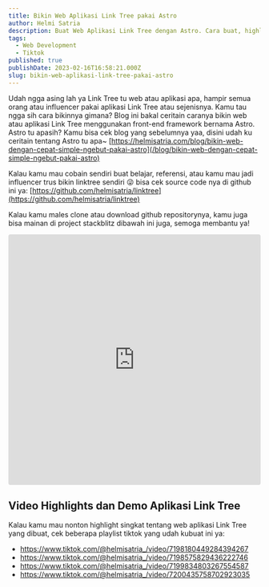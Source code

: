 ```yaml
---
title: Bikin Web Aplikasi Link Tree pakai Astro
author: Helmi Satria
description: Buat Web Aplikasi Link Tree dengan Astro. Cara buat, highlight video/demo, Github & Stackblitz Projects. Referensi untuk influencer.
tags:
  - Web Development
  - Tiktok
published: true
publishDate: 2023-02-16T16:58:21.000Z
slug: bikin-web-aplikasi-link-tree-pakai-astro
---
```


Udah ngga asing lah ya Link Tree tu web atau aplikasi apa, hampir semua orang atau influencer pakai aplikasi Link Tree atau sejenisnya. Kamu tau ngga sih cara bikinnya gimana? Blog ini bakal ceritain caranya bikin web atau aplikasi Link Tree menggunakan front-end framework bernama Astro. Astro tu apasih? Kamu bisa cek blog yang sebelumnya yaa, disini udah ku ceritain tentang Astro tu apa~ [https://helmisatria.com/blog/bikin-web-dengan-cepat-simple-ngebut-pakai-astro](/blog/bikin-web-dengan-cepat-simple-ngebut-pakai-astro)

Kalau kamu mau cobain sendiri buat belajar, referensi, atau kamu mau jadi influencer trus bikin linktree sendiri 😜 bisa cek source code nya di github ini ya: [https://github.com/helmisatria/linktree](https://github.com/helmisatria/linktree)

Kalau kamu males clone atau download github repositorynya, kamu juga bisa mainan di project stackblitz dibawah ini juga, semoga membantu ya!

<iframe
  src="https://stackblitz.com/github/helmisatria/linktree?embed=1&file=src/pages/index.astro"
  style="width:100%; height:500px; border:0; border-radius: 4px; overflow:hidden;"
  sandbox="allow-modals allow-forms allow-popups allow-scripts allow-same-origin"
></iframe>

## Video Highlights dan Demo Aplikasi Link Tree

Kalau kamu mau nonton highlight singkat tentang web aplikasi Link Tree yang dibuat, cek beberapa playlist tiktok yang udah kubuat ini ya:

<div class="flex flex-col">
  <ul>
    <li>
      <a href="https://www.tiktok.com/@helmisatria_/video/7198180449284394267">
        https://www.tiktok.com/@helmisatria_/video/7198180449284394267
      </a>
    </li>
    <li>
      <a href="https://www.tiktok.com/@helmisatria_/video/7198575829436222746">
        https://www.tiktok.com/@helmisatria_/video/7198575829436222746
      </a>
    </li>
    <li>
      <a href="https://www.tiktok.com/@helmisatria_/video/7199834803267554587">
        https://www.tiktok.com/@helmisatria_/video/7199834803267554587
      </a>
    </li>
    <li>
      <a href="https://www.tiktok.com/@helmisatria_/video/7200435758702923035">
        https://www.tiktok.com/@helmisatria_/video/7200435758702923035
      </a>
    </li>
  </ul>
</div>
